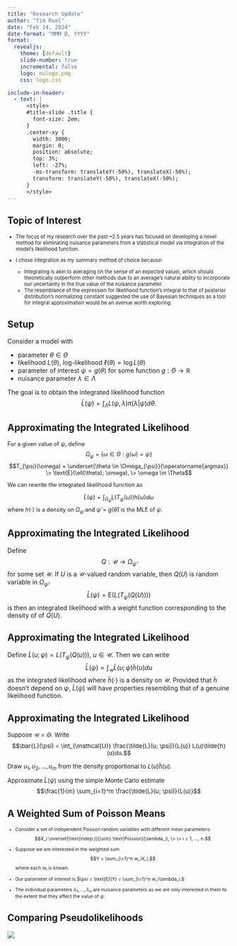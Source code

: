 ```yaml
---
title: "Research Update"
author: "Tim Ruel"
date: "Feb 14, 2024"
date-format: "MMM D, YYYY"
format: 
  revealjs:
    theme: [default]
    slide-number: true
    incremental: false
    logo: nulogo.png
    css: logo.css

include-in-header:
  - text: |
      <style>
      #title-slide .title {
        font-size: 2em;
      }
      .center-xy {
        width: 3000;
        margin: 0;
        position: absolute;
        top: 3%;
        left: -27%;
        -ms-transform: translateY(-50%), translateX(-50%);
        transform: translateY(-50%), translateX(-50%);
      }
      </style>
---
```


## Topic of Interest

::: {style="font-size: 80%;"}

- The focus of my research over the past ~2.5 years has focused on developing a novel method for eliminating nuisance parameters from a statistical model via integration of the model's likelihood function.

- I chose integration as my summary method of choice because:

  - Integrating is akin to averaging (in the sense of an expected value), which should theoretically outperform other methods due to an average's natural ability to incorporate our uncertainty in the true value of the nuisance parameter.   
  - The resemblance of the expression for likelihood function's integral to that of posterior distribution's normalizing constant suggested the use of Bayesian techniques as a tool for integral approximation would be an avenue worth exploring. 
  
:::

## Setup

Consider a model with 

- parameter $\theta \in \Theta$
- likelihood $L(\theta)$, log-likelihood $\ell(\theta) = \log L(\theta)$
- parameter of interest $\psi = g(\theta)$ for some function $g: \Theta \to \mathbb{R}$
- nuisance parameter $\lambda \in \Lambda$

The goal is to obtain the integrated likelihood function $$\bar{L}(\psi) = \int_{\Lambda} L(\psi, \lambda) \pi(\lambda | \psi)d\theta.$$

## Approximating the Integrated Likelihood

::: {style="font-size: 90%;"}

For a given value of $\psi$, define $$\Omega_{\psi} = \{\omega \in \Theta: g(\omega) = \psi\}$$ $$T_{\psi}(\omega) = \underset{\theta \in \Omega_{\psi}}{\operatorname{argmax}} \> \text{E}(\ell(\theta); \omega), \> \omega \in \Theta$$

We can rewrite the integrated likelihood function as 

$$\bar{L}(\psi) = \int_{\Omega_{\hat{\psi}}} L(T_{\psi}(\omega))h(\omega)d\omega$$ where $h(\cdot)$ is a density on $\Omega_{\hat{\psi}}$ and $\hat{\psi} = g(\hat{\theta})$ is the MLE of $\psi$.

:::

## Approximating the Integrated Likelihood

Define $$Q: \mathcal{U} \to \Omega_{\hat{\psi}}$$ for some set $\mathcal{U}$. If $U$ is a $\mathcal{U}$-valued random variable, then $Q(U)$ is random variable in $\Omega_{\hat{\psi}}$. $$\bar{L}(\psi) = \text{E}(L(T_{\psi}(Q(U))))$$ is then an integrated likelihood with a weight function corresponding to the density of of $Q(U)$.


## Approximating the Integrated Likelihood

Define $\tilde{L}(u; \psi) = L(T_{\psi}(Q(u)))$, $u \in \mathcal{U}$. Then we can write $$\bar{L}(\psi) = \int_{\mathcal{U}} \tilde{L}(u; \psi) \tilde{h}(u)du$$ as the integrated likelihood where $\tilde{h}(\cdot)$ is a density on $\mathcal{U}$. Provided that $\tilde{h}$ doesn't depend on $\psi$, $\bar{L}(\psi)$ will have properties resembling that of a genuine likelihood function.

## Approximating the Integrated Likelihood

::: {style="font-size: 95%;"}

Suppose $\mathcal{U} = \Theta$. Write $$\bar{L}(\psi) = \int_{\mathcal{U}} \frac{\tilde{L}(u; \psi)}{L(u)} L(u)\tilde{h}(u)du.$$

Draw $u_1, u_2, ..., u_m$ from the density proportional to $L(u)\tilde{h}(u)$.

Approximate $\bar{L}(\psi)$ using the simple Monte Carlo estimate $$\frac{1}{m} \sum_{i=1}^m \frac{\tilde{L}(u; \psi)}{L(u)}$$

:::

## A Weighted Sum of Poisson Means

::: {style="font-size: 75%;"}

- Consider a set of independent Poisson random variables with different mean parameters: $$X_i \overset{\text{indep.}}{\sim} \text{Poisson}(\lambda_i), \> \> i = 1, ..., n.$$

- Suppose we are interested in the weighted sum $$Y = \sum_{i=1}^n w_iX_i,$$ where each $w_i$ is known.

- Our parameter of interest is $\psi = \text{E}(Y) = \sum_{i=1}^n w_i\lambda_i.$

- The individual parameters $\lambda_1, ..., \lambda_n$ are nuisance parameters as we are only interested in them to the extent that they affect the value of $\psi$.

:::

## Comparing Pseudolikelihoods

![](Rplot.png)
